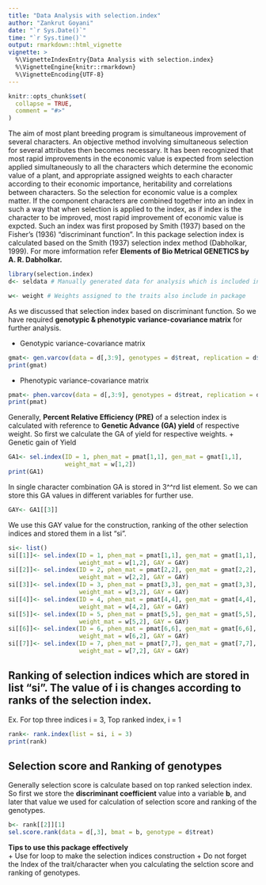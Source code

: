 ---
title: "Data Analysis with selection.index"
author: "Zankrut Goyani"
date: "`r Sys.Date()`"
time: "`r Sys.time()`"
output: rmarkdown::html_vignette
vignette: >
  %\VignetteIndexEntry{Data Analysis with selection.index}
  %\VignetteEngine{knitr::rmarkdown}
  %\VignetteEncoding{UTF-8}
---

```{r, include = FALSE}
knitr::opts_chunk$set(
  collapse = TRUE,
  comment = "#>"
)
```

The aim of most plant breeding program is simultaneous improvement of several characters. An objective method involving simultaneous selection for several attributes then becomes necessary. It has been recognized that most rapid improvements in the economic value is expected from selection applied simultaneously to all the characters which determine the economic value of a plant, and appropriate assigned weights to each character according to their economic importance, heritability and correlations between characters. So the selection for economic value is a complex matter. If the component characters are combined together into an index in such a way that when selection is applied to the index, as if index is the character to be improved, most rapid improvement of economic value is expcted. Such an index was first proposed by Smith (1937) based on the Fisher's (1936) "discriminant function". In this package selection index is calculated based on the Smith (1937) selection index method (Dabholkar, 1999). For more imformation refer **Elements of Bio Metrical GENETICS by A. R. Dabholkar.**
```{r setup}
library(selection.index)
d<- seldata # Manually generated data for analysis which is included in package
```

```{r}
w<- weight # Weights assigned to the traits also include in package
```

As we discussed that selection index based on discriminant function. So we have required **genotypic & phenotypic variance-covariance matrix** for further analysis.

+ Genotypic variance-covariance matrix
```{r}
gmat<- gen.varcov(data = d[,3:9], genotypes = d$treat, replication = d$rep)
print(gmat)
```

+ Phenotypic variance-covariance matrix
```{r}
pmat<- phen.varcov(data = d[,3:9], genotypes = d$treat, replication = d$rep)
print(pmat)
```

Generally, **Percent Relative Efficiency (PRE)** of a selection index is calculated with reference to **Genetic Advance (GA) yield** of respective weight. So first we calculate the GA of yield for respective weights.
+ Genetic gain of Yield
```{r}
GA1<- sel.index(ID = 1, phen_mat = pmat[1,1], gen_mat = gmat[1,1],
                weight_mat = w[1,2])
print(GA1)
```
In single character combination GA is stored in 3^^rd list element. So we can store this GA values in different variables for further use.
```{r}
GAY<- GA1[[3]]
```
We use this GAY value for the construction, ranking of the other selection indices and stored them in a list "si".
```{r}
si<- list()
si[[1]]<- sel.index(ID = 1, phen_mat = pmat[1,1], gen_mat = gmat[1,1],
                    weight_mat = w[1,2], GAY = GAY)
si[[2]]<- sel.index(ID = 2, phen_mat = pmat[2,2], gen_mat = gmat[2,2],
                    weight_mat = w[2,2], GAY = GAY)
si[[3]]<- sel.index(ID = 3, phen_mat = pmat[3,3], gen_mat = gmat[3,3],
                    weight_mat = w[3,2], GAY = GAY)
si[[4]]<- sel.index(ID = 4, phen_mat = pmat[4,4], gen_mat = gmat[4,4],
                    weight_mat = w[4,2], GAY = GAY)
si[[5]]<- sel.index(ID = 5, phen_mat = pmat[5,5], gen_mat = gmat[5,5],
                    weight_mat = w[5,2], GAY = GAY)
si[[6]]<- sel.index(ID = 6, phen_mat = pmat[6,6], gen_mat = gmat[6,6],
                    weight_mat = w[6,2], GAY = GAY)
si[[7]]<- sel.index(ID = 7, phen_mat = pmat[7,7], gen_mat = gmat[7,7],
                    weight_mat = w[7,2], GAY = GAY)
```

## Ranking of selection indices which are stored in list "si". The value of **i** is changes according to ranks of the selection index. <br>
Ex. For top three indices i = 3, Top ranked index, i = 1
```{r}
rank<- rank.index(list = si, i = 3)
print(rank)
```

## Selection score and Ranking of genotypes
Generally selection score is calculate based on top ranked selection index. So first we store the **discriminant coefficient** value into a variable **b**, and later that value we used for calculation of selection score and ranking of the genotypes.

```{r}
b<- rank[[2]][1]
sel.score.rank(data = d[,3], bmat = b, genotype = d$treat)
```

**Tips to use this package effectively**<br>
+ Use for loop to make the selection indices construction 
+ Do not forget the Index of the trait/character when you calculating the selction score and ranking of genotypes.
